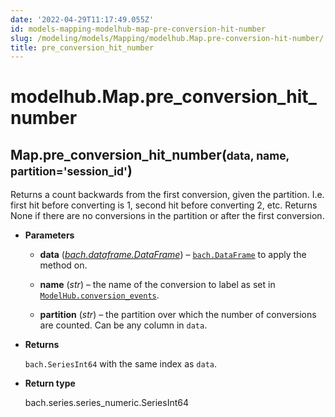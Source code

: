 ```yaml
---
date: '2022-04-29T11:17:49.055Z'
id: models-mapping-modelhub-map-pre-conversion-hit-number
slug: /modeling/models/Mapping/modelhub.Map.pre-conversion-hit-number/
title: pre_conversion_hit_number
---
```


# modelhub.Map.pre_conversion_hit_number

<div class="method">
<h2 class="signature-class"><span class="additional-name">Map.</span><span class="name">pre_conversion_hit_number(</span><small class="parameter-list"><span class="parameter" id="data">data</span>, <span class="parameter" id="name">name</span>, <span class="parameter" id="partition">partition='session_id'</span></small>)</h2>


<div class="content">

Returns a count backwards from the first conversion, given the partition. I.e. first hit before
converting is 1, second hit before converting 2, etc. Returns None if there are no conversions
in the partition or after the first conversion.


* **Parameters**

    
    * **data** ([*bach.dataframe.DataFrame*](/docs/modeling/bach/api-reference/DataFrame/bach.DataFrame/#bach.DataFrame)) – [`bach.DataFrame`](/docs/modeling/bach/api-reference/DataFrame/bach.DataFrame/#bach.DataFrame) to apply the method on.


    * **name** (*str*) – the name of the conversion to label as set in
    [`ModelHub.conversion_events`](/docs/modeling/modelhub-api-reference/ModelHub/modelhub.ModelHub.conversion-events/#modelhub.ModelHub.conversion-events).


    * **partition** (*str*) – the partition over which the number of conversions are counted. Can be any column
    in `data`.



* **Returns**

    `bach.SeriesInt64` with the same index as `data`.



* **Return type**

    bach.series.series_numeric.SeriesInt64



</div>

</div>
